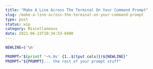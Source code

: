 ```yaml
---
title: "Make A Line Across The Terminal On Your Command Prompt"
slug: /make-a-line-across-the-terminal-on-your-command-prompt
type: post
status: wip
category: Miscellaneous
date: 2021-06-23T10:34:53-0400
---
```



```bash
NEWLINE=$'\n'

PROMPT="$(printf '─%.0s' {1..$(tput cols)})${NEWLINE}"
PROMPT="${PROMPT}... the rest of your prompt stuff"
```


